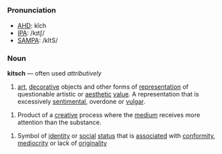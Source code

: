 =={{en}}==
===Pronunciation===
*[[w:AHD|AHD]]: kĭch
*[[w:IPA|IPA]]: /kɪtʃ/
*[[w:SAMPA|SAMPA]]: /kItS/

===Noun===
'''kitsch''' &mdash; often used ''attributively''

# [[art]], [[decorative]] objects and other forms of [[representation]] of questionable artistic or [[aesthetic]] [[value]].  A representation that is excessively [[sentimental]], overdone or [[vulgar]].

# Product of a [[creative]] process where the [[medium]] receives more attention than the substance.

# Symbol of [[identity]] or [[social]] [[status]] that is [[associate|associated]] with [[conformity]], [[mediocrity]] or lack of [[originality]]


<!-- noun and adjective? -->